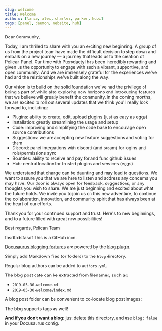 ```yaml
---
slug: welcome
title: Welcome
authors: [lance, alex, charles, parker, kubi]
tags: [panel, daemon, website, hub]
---
```


Dear Community,

Today, I am thrilled to share with you an exciting new beginning.
A group of us from the project team have made the difficult decision to step down and embark on a new journey
— a journey that leads us to the creation of Pelican Panel.
Our time with Pterodactyl has been incredibly rewarding and given us the opportunity to engage with such a vibrant, supportive, and open community.
And we are immensely grateful for the experiences we've had and the relationships we've built along the way.

Our vision is to build on the solid foundation we've had the privilege of being a part of,
while also exploring new horizons and introducing features that we believe will greatly benefit the community.
In the coming months, we are excited to roll out several updates that we think you'll really look forward to, including:

* Plugins: ability to create, edit, upload plugins (just as easy as eggs)
* Installation: greatly streamlining the usage and setup
* Code: improving and simplifying the code base to encourage open source contributions
* Suggestions: we are accepting new feature suggestions and voting for them
* Discord: panel integrations with discord (and steam) for logins and role/permissions sync
* Bounties: ability to receive and pay for and fund github issues
* Hub: central location for trusted plugins and services (eggs)

We understand that change can be daunting and may lead to questions.
We want to assure you that we are here to listen and address any concerns you may have. Our door is always open for feedback, suggestions, or any thoughts you wish to share.
We are just beginning and excited about what the future holds.
We invite you to join us on this new adventure, to continue the collaboration, innovation, and community spirit that has always been at the heart of our efforts.

Thank you for your continued support and trust. Here's to new beginnings, and to a future filled with great new possibilities!

Best regards,
Pelican Team

fasdfadsfasdf
<IIcon icon="mdi:github" height="48" /> This is a GitHub icon.

[Docusaurus blogging features](https://docusaurus.io/docs/blog) are powered by the [blog plugin](https://docusaurus.io/docs/api/plugins/@docusaurus/plugin-content-blog).

Simply add Markdown files (or folders) to the `blog` directory.

Regular blog authors can be added to `authors.yml`.

The blog post date can be extracted from filenames, such as:

- `2019-05-30-welcome.md`
- `2019-05-30-welcome/index.md`

A blog post folder can be convenient to co-locate blog post images:


The blog supports tags as well!

**And if you don't want a blog**: just delete this directory, and use `blog: false` in your Docusaurus config.
